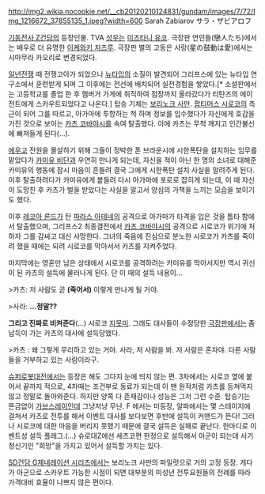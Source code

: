 http://img2.wikia.nocookie.net/__cb20120210124831/gundam/images/7/72/Img_1216672_37855135_1.jpeg?width=600
Sarah Zabiarov
サラ・ザビアロフ

[[기동전사 Z건담]]의 등장인물. TVA [[성우]]는 [[미즈타니 유코]]. 극장판 연인들(戀人たち)에서는 배우로 더 유명한 [[이케와키 치즈루]]. 극장판 별의 고동은 사랑(星の鼓動は愛)에서는 시마무라 카오리로 변경되었다.

[[일년전쟁]] 때 전쟁고아가 되었으나 [[뉴타입]]의 소질이 발견되어 그리프스에 있는 뉴타입 연구소에서 훈련받게 되며 그 이후에는 전선에 배치되어 실전경험을 쌓았다.[* 소설판에서는 고등학교를 졸업 한 후 햄버거 가게에 취직하여 점장까지 올라갔다가 티탄즈의 에이전트에게 스카우트되었다고 나온다.] 탑승 기체는 [[보리노크 사만]]. 
[[팝티머스 시로코]]의 측근이 되어 그를 따르고, 아가마에 투항하는 척 하며 정보를 입수했다가 자신에게 호감을 가진 것으로 보이는 [[카츠 코바야시]]를 속여 탈출했다. 이에 카츠는 무척 깨지고 인간불신에 빠져들게 된다(…).

[[에우고]] 전원을 몰살하기 위해 그들이 정박한 폰 브라운시에 시한폭탄을 설치하는 임무를 맡았다가 [[카미유 비단]]과 우연히 만나게 되는데, 자신을 적이 아닌 한 명의 소녀로 대해준 카미유의 행동에 잠시 마음이 흔들려 결국 그에게 시한폭탄 설치 사실을 알려주게 된다. 이후 탈출하려다가 카미유에게 붙들려 다시 아가마에 포로로 잡히게 되는데, 이 때 자신이 도망친 후 카츠가 벌을 받았다는 사실을 알고서 양심의 가책을 느끼는 모습을 보이기도 했다. 

이후 [[레코아 론드]]가 탄 [[파라스 아테네]]의 공격으로 아가마가 타격을 입은 것을 틈타 함에서 탈출했으며, 그리프스2 최종결전에서 [[카츠 코바야시]]의 공격으로 시로코가 위기에 처하자 그를 감싸고 대신 사망한다. 그녀의 죽음에 진심으로 분노한 시로코가 카츠를 죽이려 했을 때에는 되려 시로코를 막아서서 카츠를 지켜주었다. 

마지막에는 영혼만 남은 상태에서 시로코를 공격하려는 카미유를 막아서지만 역시 귀신이 된 카츠의 설득에 물러나게 된다. 단 이 때의 설득 내용이...

>카츠: 저 사람도 곧 '''(죽어서)''' 이렇게 만나게 될 거야.

>사라: '''...정말??'''

'''그리고 진짜로 비켜준다'''(...) 시로코 [[지못미]]. 그래도 대사들이 수정당한 [[극장판]]에서는 좀 납득이 가는 카츠의 대사에 설득당했다.

>카츠 : 왜 그렇게 무리하고 있는 거야. 사라, 저 사람을 봐. 저 사람은 혼자야. 다른 사람들을 거부하고 있는 사람이라구.

[[슈퍼로봇대전]]에서는 등장은 해도 그다지 눈에 띄지 않는 편. 3차에서는 시로코 옆에 붙어서 끝까지 적으로, 4차때는 조건부로 동료가 되는데 이 땐 원작처럼 카츠를 등쳐먹지 않고 정말로 돌아와준다. 하지만 양쪽 다 존재감이나 성능은 그저 그런 수준. 탑승기는 뜬금없이 [[가브스레이]]인데 그냥저냥 무난. F 에서는 미등장, 알파에서는 몇 스테이지에 걸쳐서 카츠로 전투를 해서 이벤트 대사를 보다보면 후반에 설득이 커맨드가 뜬다! 그러나 시로코에 대한 마음을 버리지 못했기 때문에 
결국 설득은 실패로 끝난다. 한마디로 이벤트성 설득 플래그.(…) 슈로대Z에선 세츠코편 한정으로 설득해서 아군이 되는데
사기정신기인 "희망"을 가지고 있어서 설득할 가치는 있다.

[[SD건담 G제네레이션 시리즈]]에서는 보리노크 사만의 파일럿으로 거의 고정 등장. 게다가 아군으로 스카우트 가능한 시점이 되면 대부분의 미성년 전투요원들의 전례를 따라 가격대비 효율이 나쁘지 않은 편이다.
